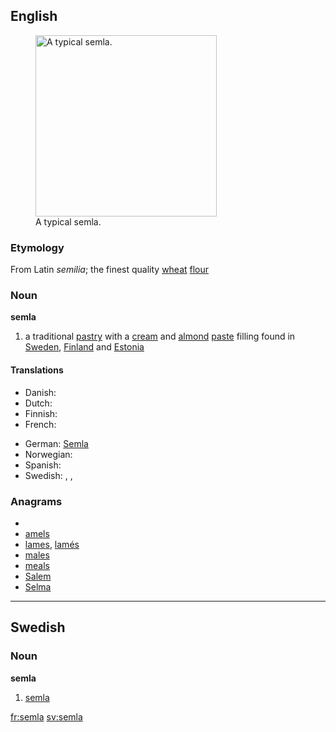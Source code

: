 ==English==
[[Image:SemlaFlickr.jpg|thumb|right|290px|A typical semla.]]

===Etymology===
From Latin ''semilia''; the finest quality [[wheat]] [[flour]]

===Noun===
'''semla'''

# a traditional [[pastry]] with a [[cream]] and [[almond]] [[paste]] filling found in [[Sweden]], [[Finland]] and [[Estonia]]

====Translations====
{{trans-top|pastry}}
* Danish: {{t|da|fastelavnsbolle}}
* Dutch: {{t-|nl|semla}}
* Finnish: {{t+|fi|laskiaispulla}}
* French: {{t+|fr|semla}}
{{trans-mid}}
* German: [[Semla]] {{f}}
* Norwegian: {{t|no|fastelavnsbolle}}
* Spanish: {{t-|es|semla}}
* Swedish: {{t+|sv|semla|c}},  {{t+|sv|fastlagsbulle|c}},  {{t|sv|fettisdagsbulle|c}}
{{trans-bottom}}

===Anagrams===
* {{alphagram|aelms}}
* [[amels#English|amels]]
* [[lames#English|lames]], [[lamés#English|lamés]]
* [[males#English|males]]
* [[meals#English|meals]]
* [[Salem#English|Salem]]
* [[Selma#English|Selma]]

----

==Swedish==

===Noun===
{{sv-noun-reg-or|seml}}
'''semla''' {{c}}

# [[#English|semla]]

[[fr:semla]]
[[sv:semla]]